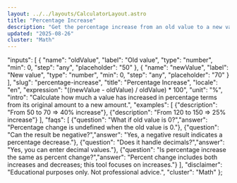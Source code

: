 ```yaml
---
layout: ../../layouts/CalculatorLayout.astro
title: "Percentage Increase"
description: "Get the percentage increase from an old value to a new value."
updated: "2025-08-26"
cluster: "Math"
---
```


  "inputs": [
    {
      "name": "oldValue",
      "label": "Old value",
      "type": "number",
      "min": 0,
      "step": "any",
      "placeholder": "50"
    },
    {
      "name": "newValue",
      "label": "New value",
      "type": "number",
      "min": 0,
      "step": "any",
      "placeholder": "70"
    }
  ],
  "slug": "percentage-increase",
  "title": "Percentage Increase",
  "locale": "en",
  "expression": "((newValue - oldValue) / oldValue) * 100",
  "unit": "%",
  "intro": "Calculate how much a value has increased in percentage terms from its original amount to a new amount.",
  "examples": [
    {"description": "From 50 to 70 ⇒ 40% increase"},
    {"description": "From 120 to 150 ⇒ 25% increase"}
  ],
  "faqs": [
    {"question": "What if old value is 0?","answer": "Percentage change is undefined when the old value is 0."},
    {"question": "Can the result be negative?","answer": "Yes, a negative result indicates a percentage decrease."},
    {"question": "Does it handle decimals?","answer": "Yes, you can enter decimal values."},
    {"question": "Is percentage increase the same as percent change?","answer": "Percent change includes both increases and decreases; this tool focuses on increases."}
  ],
  "disclaimer": "Educational purposes only. Not professional advice.",
  "cluster": "Math"
};

<Calculator schema={schema} />

